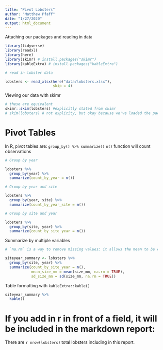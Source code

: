 ```yaml
---
title: "Pivot Lobsters"
author: "Matthew Pfaff"
date: "1/27/2020"
output: html_document
---
```


Attaching our packages and reading in data

```r
library(tidyverse)
library(readxl)
library(here)
library(skimr) # install.packages("skimr") 
library(kableExtra) # install.packages("kableExtra")

# read in lobster data

lobsters <- read_xlsx(here("data/lobsters.xlsx"),
                      skip = 4)

```


Viewing our data with skimr

```r
# these are equivalent
skimr::skim(lobsters) #explicitly stated from skimr
# skim(lobsters) # not explicity, but okay because we've loaded the package
```

# Pivot Tables

In R, pivot tables are: `group_by() %>% summarize()`
`n()` function will count observations

```r

# Group by year

lobsters %>% 
  group_by(year) %>% 
  summarize(count_by_year = n())

# Group by year and site

lobsters %>% 
  group_by(year, site) %>% 
  summarize(count_by_year_site = n())

# Group by site and year

lobsters %>% 
  group_by(site, year) %>% 
  summarize(count_by_site_year = n())

```

Summarize by multiple variables

```r

# `na.rm` is a way to remove missing values; it allows the mean to be calculated even when there is missing values

siteyear_summary <- lobsters %>% 
  group_by(site, year) %>% 
  summarize(count_by_site_year = n(),
            mean_size_mm = mean(size_mm, na.rm = TRUE),
            sd_size_mm = sd(size_mm, na.rm = TRUE))
```

Table formatting with `kableExtra::kable()`

```r
siteyear_summary %>%
  kable()
```

# If you add in r in front of a field, it will be included in the markdown report: 

There are `r nrow(lobsters)` total lobsters including in this report.

